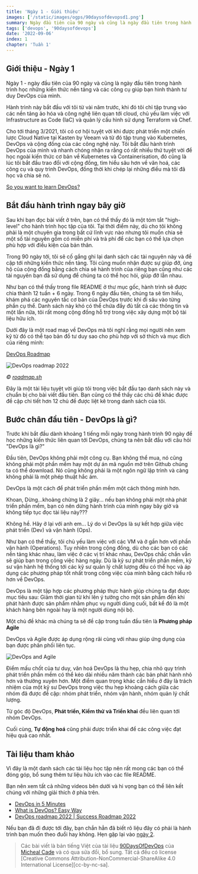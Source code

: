 ```yaml
---
title: 'Ngày 1 - Giới thiệu'
images: ['/static/images/ogps/90daysofdevopsd1.png']
summary: Ngày đầu tiên của 90 ngày và cũng là ngày đầu tiên trong hành trình xây dựng những kiến thức nền tảng và các công cụ giúp bạn hình thành tư duy DevOps của mình
tags: ['devops', '90daysofdevops']
date: '2022-09-06'
index: 1
chapter: 'Tuần 1'
---
```


<TOCInline toc={props.toc} asDisclosure />

## Giới thiệu - Ngày 1

Ngày 1 - ngày đầu tiên của 90 ngày và cũng là ngày đầu tiên trong hành trình học những kiến thức nền tảng và các công cụ giúp bạn hình thành tư duy DevOps của mình.

Hành trình này bắt đầu với tôi từ vài năm trước, khi đó tôi chỉ tập trung vào các nền tảng ảo hóa và công nghệ liên quan tới cloud, chủ yếu làm việc với Infrastructure as Code (IaC) và quản lý cấu hình sử dụng Terraform và Chef.

Cho tới tháng 3/2021, tôi có cơ hội tuyệt vời khi được phát triển một chiến lược Cloud Native tại Kasten by Veeam và từ đó tập trung vào Kubernetes, DevOps và cộng đồng của các công nghệ này. Tôi bắt đầu hành trình DevOps của mình và nhanh chóng nhận ra rằng có rất nhiều thứ tuyệt vời để học ngoài kiến thức cơ bản về Kubernetes và Containerisation, đó cũng là lúc tôi bắt đầu trao đổi với cộng đồng, tìm hiểu sâu hơn về văn hoá, các công cụ và quy trình DevOps, đồng thời khi chép lại những điều mà tôi đã học và chia sẻ nó.

[So you want to learn DevOps?](https://blog.kasten.io/devops-learning-curve)

## Bắt đầu hành trình ngay bây giờ

Sau khi bạn đọc bài viết ở trên, bạn có thể thấy đó là một tóm tắt "high-level" cho hành trình học tập của tôi. Tại thời điểm này, dù cho tôi không phải là một chuyên gia trong bất cứ lĩnh vực nào nhưng tôi muốn chia sẻ một số tài nguyên gồm có miễn phí và trả phí để các bạn có thể lựa chọn phù hợp với điều kiện của bản thân.

Trong 90 ngày tới, tôi sẽ cố gắng ghi lại danh sách các tài nguyên này và đề cập tới những kiến thức nền tảng. Tôi cũng muốn nhận được sự giúp đỡ, ủng hộ của cộng đồng bằng cách chia sẻ hành trình của riêng bạn cũng như các tài nguyên bạn đã sử dụng để chúng ta có thể học hỏi, giúp đỡ lẫn nhau.

Như bạn có thể thấy trong file README ở thư mục gốc, hành trình sẽ được chia thành 12 tuần + 6 ngày. Trong 6 ngày đầu tiên, chúng ta sẽ tìm hiểu, khám phá các nguyên tắc cơ bản của DevOps trước khi đi sâu vào từng phần cụ thể. Danh sách này khó có thể chứa đầy đủ tất cả các thông tin và một lần nữa, tôi rất mong cộng đồng hỗ trợ trong việc xây dựng một bộ tài liệu hữu ích.

Dưới đây là một road map về DevOps mà tôi nghĩ rằng mọi người nên xem kỹ từ đó có thể tạo bản đồ tư duy sao cho phù hợp với sở thích và mục đích của riêng mình:

[DevOps Roadmap](https://roadmap.sh/devops)

![DevOps roadmap 2022](/static/images/assets/devops2022roadmap.jpeg)

_© [roadmap.sh](https://roadmap.sh/)_

Đây là một tài liệu tuyệt vời giúp tôi trong việc bắt đầu tạo danh sách này và chuẩn bị cho bài viết đầu tiên. Bạn cũng có thể thấy các chủ đề khác được đề cập chi tiết hơn 12 chủ đề được liệt kê trong danh sách của tôi.

## Bước chân đầu tiên - DevOps là gì?

Trước khi bắt đầu dành khoảng 1 tiếng mỗi ngày trong hành trình 90 ngày để học những kiến thức liên quan tới DevOps, chúng ta nên bắt đầu với câu hỏi "DevOps là gì?"

Đầu tiên, DevOps không phải một công cụ. Bạn không thể mua, nó cũng không phải một phần mềm hay một dự án mã nguồn mở trên Github chúng ta có thể download. Nó cũng không phải là một ngôn ngữ lập trình và càng không phải là một phép thuật hắc ám.

DevOps là một cách để phát triển phần mềm một cách thông minh hơn.

Khoan, Dừng...khoảng chừng là 2 giây... nếu bạn không phải một nhà phát triển phần mềm, bạn có nên dừng hành trình của mình ngay bây giờ và không tiếp tục đọc tài liệu này???

Không hề. Hãy ở lại với anh em... Lý do vì DevOps là sự kết hợp giữa việc phát triển (Dev) và vận hành (Ops).

Như bạn có thể thấy, tôi chủ yếu làm việc với các VM và ở gần hơn với phần vận hành (Operations). Tuy nhiên trong cộng đồng, dù cho các bạn có các nền tảng khác nhau, làm việc ở các vị trí khác nhau, DevOps chắc chắn vẫn sẽ giúp bạn trong công việc hàng ngày. Dù là kỹ sư phát triển phần mềm, kỹ sư vận hành hệ thống tới các kỹ sư quản lý chất lượng đều có thể học và áp dụng các phương pháp tốt nhất trong công việc của mình bằng cách hiểu rõ hơn về DevOps.

DevOps là một tập hợp các phương pháp thực hành giúp chúng ta đạt được mục tiêu sau: Giảm thời gian từ khi lên ý tưởng cho một sản phẩm đến khi phát hành được sản phẩm nhằm phục vụ người dùng cuối, bất kể đó là một khách hàng bên ngoài hay là một người dùng nội bộ.

Một chủ đề khác mà chúng ta sẽ đề cập trong tuần đầu tiên là **Phương pháp Agile**

DevOps và Agile được áp dụng rộng rãi cùng với nhau giúp ứng dụng của bạn được phân phối liên tục.

![DevOps and Agile](/static/images/assets/devopsagile.png)

Điểm mấu chốt của tư duy, văn hoá DevOps là thu hẹp, chia nhỏ quy trình phát triển phần mềm có thể kéo dài nhiều năm thành các bản phát hành nhỏ hơn và thường xuyên hơn. Một điểm quan trọng khác cần hiểu ở đây là trách nhiệm của một kỹ sư DevOps trong việc thu hẹp khoảng cách giữa các nhóm đã được đề cập: nhóm phát triển, nhóm vận hành, nhóm quản lý chất lượng.

Từ góc độ DevOps, **Phát triển, Kiểm thử và Triển khai** đều liên quan tới nhóm DevOps.

Cuối cùng, **Tự động hoá** cũng phải được triển khai để các công việc đạt hiệu quả cao nhất.

## Tài liệu tham khảo

Vì đây là một danh sách các tài liệu học tập nên rất mong các bạn có thể đóng góp, bổ sung thêm tư liệu hữu ích vào các file README.

Bạn nên xem tất cả những videos bên dưới và hi vọng bạn có thể liên kết chúng với những giải thích ở phía trên.

- [DevOps in 5 Minutes](https://www.youtube.com/watch?v=Xrgk023l4lI)
- [What is DevOps? Easy Way](https://www.youtube.com/watch?v=_Gpe1Zn-1fE&t=43s)
- [DevOps roadmap 2022 | Success Roadmap 2022](https://www.youtube.com/watch?v=7l_n97Mt0ko)

Nếu bạn đã đi được tới đây, bạn chắn hẳn đã biết rõ liệu đây có phải là hành trình bạn muốn theo đuổi hay không. Hẹn gặp lại vào [ngày 2](https://vntechies.dev/courses/90-ngay-devops/ngay-2-trach-nhiem-cua-ky-su-devops).

> Các bài viết là bản tiếng Việt của tài liệu [90DaysOfDevOps](https://github.com/MichaelCade/90DaysOfDevOps/tree/main/2022/Days) của [Micheal Cade](https://twitter.com/MichaelCade1) và có qua sửa đổi, bổ sung. Tất cả đều có license [Creative Commons Attribution-NonCommercial-ShareAlike 4.0 International License][cc-by-nc-sa].

